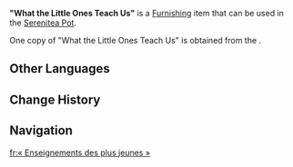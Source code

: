 {{Furnishing Infobox
|id             = 364513;364514
|image          = <gallery>
Item What the Little Ones Teach Us Aether.png|Aether version
Item What the Little Ones Teach Us Lumine.png|Lumine version
</gallery>
|category       = Wall Decor
|subcategory    = Picture Frame
|quality        = 4
|adeptal_energy = 90
|load           = 169
|reduced_load   = 127
|description    = This exquisite and beautiful framed picture captures a heartwarming moment of a little creature holding an apple, tripping over a roadside stone.<br>Just as posed photos can never match the authenticity of candid shots, fake emotions can never surpass genuine care. And perhaps this is exactly what the little ones teach us...
|source1       = [[Stand by Me (Quest)|Stand by Me]]
|limited        = 1
}}
'''"What the Little Ones Teach Us"''' is a [[Furnishing]] item that can be used in the [[Serenitea Pot]].

One copy of "What the Little Ones Teach Us" is obtained from the {{Quest|Stand by Me (Quest)}}.

==Other Languages==
{{Other Languages
|en       = "What the Little Ones Teach Us"
|zhs      = 「小家伙教导我们的事」
|zhs_rm   = 
|zht      = 「小傢伙教導我們的事」
|zht_rm   = 
|zh_tl    = 
|ja       = 「ちびが教えてくれたこと」
|ja_rm    = "Chibi ga Oshiete Kureta Koto"
|ja_tl    = "What the Little Ones Teach Us"
|ko       = 「꼬마의 가르침」
|ko_tl    = 
|es       = Lo que nos ha enseñado el pequeñín
|es_tl    = What the Little One Has Taught Us
|fr       = « Enseignements des plus jeunes »
|fr_tl    = "Teachings of the Youngest Ones"
|ru       = «Чему нас может научить Малыш»
|ru_tl    = 
|th       = "สิ่งที่เราเรียนรู้จากตัวเล็ก"
|th_rm    = 
|th_tl    = 
|vi       = "Điều Mà Cậu Nhóc Dạy Cho Chúng Ta"
|vi_tl    = 
|de       = „Was wir von dem Kleinen lernen können“
|de_tl    = 
|id       = Ajaran Si Kecil
|id_tl    = Teachings of the Little One
|pt       = "O Que Os Pequeninos Nos Ensinam"
|pt_tl    = 
|tr       = "Minik Dostlar Bize Ne Öğretiyor"
|tr_tl    = 
|it       = Ciò che ci insegnano i più piccoli
|it_tl    = 
}}

==Change History==
{{Change History|5.2}}

==Navigation==
{{Furnishing Navbox|interior}}

[[fr:« Enseignements des plus jeunes »]]